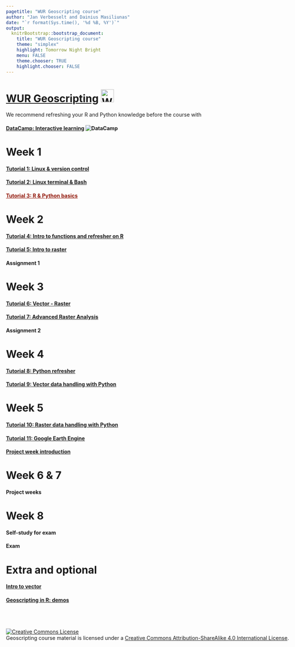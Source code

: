 ```yaml
---
pagetitle: "WUR Geoscripting course"
author: "Jan Verbesselt and Dainius Masiliunas"
date: "`r format(Sys.time(), '%d %B, %Y')`"
output:
  knitrBootstrap::bootstrap_document:
    title: "WUR Geoscripting course"
    theme: "simplex"
    highlight: Tomorrow Night Bright
    menu: FALSE
    theme.chooser: TRUE
    highlight.chooser: FALSE
---
```


<style type="text/css">
body {max-width: none;}
a:visited {color: #91170a;}
</style>

# [WUR Geoscripting](https://geoscripting-wur.github.io/) <img src="https://www.wur.nl/upload/854757ab-168f-46d7-b415-f8b501eebaa5_WUR_RGB_standard_2021-site.svg" alt="WUR logo" style="height: 35px;"/>

We recommend refreshing your R and Python knowledge before the course with

#### [DataCamp: Interactive learning ](https://www.datacamp.com/) ![DataCamp](figs/datacamp.svg)


# Week 1

#### [Tutorial 1: Linux & version control](https://geoscripting-wur.github.io/RProjectManagement)
#### [Tutorial 2: Linux terminal & Bash](https://geoscripting-wur.github.io/Intro2Linux)
#### [Tutorial 3: R & Python basics]()

# Week 2

#### [Tutorial 4: Intro to functions and refresher on R](https://geoscripting-wur.github.io/Scripting4GeoIntro/)
#### [Tutorial 5: Intro to raster](https://geoscripting-wur.github.io/IntroToRaster)
#### Assignment 1

# Week 3

#### [Tutorial 6: Vector - Raster](https://geoscripting-wur.github.io/VectorRaster/)
#### [Tutorial 7: Advanced Raster Analysis](https://geoscripting-wur.github.io/AdvancedRasterAnalysis/)
#### Assignment 2

# Week 4

#### [Tutorial 8: Python refresher](https://geoscripting-wur.github.io/PythonRefresher/)
#### [Tutorial 9: Vector data handling with Python](https://geoscripting-wur.github.io/PythonVector/)

# Week 5
#### [Tutorial 10: Raster data handling with Python](https://geoscripting-wur.github.io/PythonRaster/)
#### [Tutorial 11: Google Earth Engine](https://geoscripting-wur.github.io/Earth_Engine/)
#### [Project week introduction](https://geoscripting-wur.github.io/ProjectIntro/)

# Week 6 & 7
#### Project weeks

# Week 8
#### Self-study for exam
#### Exam
<!-- #### [Tutorial 14: Web harvesting; dealing with twitter data via Python](https://geoscripting-wur.github.io/PythonTwitter/) -->
<!-- #### [Tutorial 15: Webmapping demo](nens.html) -->

# Extra and optional
#### [Intro to vector](https://geoscripting-wur.github.io/IntroToVector/)
#### [Geoscripting in R: demos](https://geoscripting-wur.github.io/Scripting4Geo/)

<br /><br /><br /><a rel="license" href="http://creativecommons.org/licenses/by-sa/4.0/"><img alt="Creative Commons License" style="border-width:0" src="https://i.creativecommons.org/l/by-sa/4.0/88x31.png" /></a><br /><span xmlns:dct="http://purl.org/dc/terms/" href="http://purl.org/dc/dcmitype/Text" property="dct:title" rel="dct:type">Geoscripting course material</span> is licensed under a <a rel="license" href="http://creativecommons.org/licenses/by-sa/4.0/">Creative Commons Attribution-ShareAlike 4.0 International License</a>.
